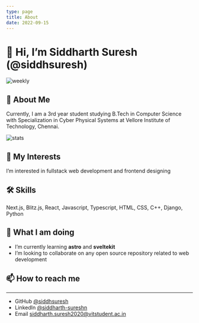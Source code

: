 ```yaml
---
type: page
title: About
date: 2022-09-15
---
```


# 👋 Hi, I’m Siddharth Suresh (@siddhsuresh)

![weekly](https://github-readme-streak-stats.herokuapp.com/?user=siddhsuresh&theme=blueberry)

## 🚀 About Me
Currently, I am a 3rd year student studying B.Tech in Computer Science with Specialization in Cyber Physical Systems at Vellore Institute of Technology, Chennai. 

![stats](https://github-readme-stats.vercel.app/api?username=siddhsuresh&theme=gotham&show_icons=true)

## 👀 My Interests
I’m interested in fullstack web development and frontend designing

## 🛠 Skills
Next.js, Blitz.js, React, Javascript, Typescript, HTML, CSS, C++, Django, Python

## 🌱 What I am doing
- I’m currently learning **astro** and **sveltekit**
- I’m looking to collaborate on any open source repository related to web development


## 📫 How to reach me
---

- GitHub [@siddhsuresh](https://github.com/siddhsuresh)
- LinkedIn [@siddharth-sureshn](https://instagram.com/yourname)
- Email siddharth.suresh2020@vitstudent.ac.in
